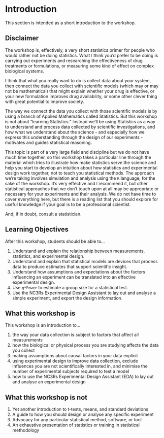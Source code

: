 # Introduction

This section is intended as a short introduction to the workshop.

::: {.callout-tip}
## Disclaimer

The workshop is, effectively, a very short statistics primer for people who would rather not be doing statistics. What I think you'd prefer to be doing is carrying out experiments and researching the effectiveness of drug treatments or formulations, or measuring some kind of effect on complex biological systems.

I think that what you really want to do is collect data about your system, then connect the data you collect with scientific models (which may or may not be mathematical) that might explain whether your drug is effective, or your new formulation improves drug availability, or some other clever thing with great potential to improve society.

The way we connect the data you collect with those scientific models is by using a branch of Applied Mathematics called Statistics. But this workshop is not about "learning Statistics." Instead we'll be using Statistics as a way to understand and process data collected by scientific investigations, and how what we understand about the science - and especially how we express this understanding through the design of our experiments - motivates and guides statistical reasoning.

This topic is part of a very large field and discipline but we do not have much time together, so this workshop takes a particular line through the material which tries to illustrate how make statistics serve the science and help you start to develop an intuition about how statistics and experimental design work together, not to teach you statistical methods. The approach we're taking involves simulation and analysis using the `R` language, for the sake of the workshop. It's very effective and I recommend it, but other statistical approaches that we don't touch upon at all may be appropriate or necessary for your experiments and their analysis. We do not have time to cover everything here, but there is a reading list that you should explore for useful knowledge if your goal is to be a professional scientist.

And, if in doubt, consult a statistician.
:::

## Learning Objectives

After this workshop, students should be able to…

1. Understand and explain the relationship between measurements, statistics, and experimental design.
2. Understand and explain that statistical models are devices that process data to produce estimates that support scientific insight.
3. Understand how assumptions and expectations about the factors influencing an experiment can be translated into an effective experimental design.
4. Use `g*Power` to estimate a group size for a statistical test.
5. Use the NC3Rs Experimental Design Assistant to lay out and analyse a simple experiment, and export the design information.

::: {.callout-warning}
## What this workshop is

This workshop is an introduction to…

1. the way your data collection is subject to factors that affect all measurements
2. how the biological or physical process you are studying affects the data you collect
3. making assumptions about causal factors in your data explicit
4. using experimental design to improve data collection, exclude influences you are not scientifically interested in, and minimise the number of experimental subjects required to test a model
5. how to use the NC3Rs Experimental Design Assistant (EDA) to lay out and analyse an experimental design
:::


::: {.callout-important}
## What this workshop is not

1. Yet another introduction to t-tests, means, and standard deviations
2. A guide to how you should design or analyse any specific experiment
3. Advocacy for any particular statistical method, software, or tool
4. An exhaustive presentation of statistics or training in statistical methodology
:::
